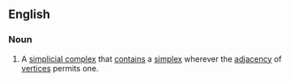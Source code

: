 ==English==
===Noun===
{{en-noun|es}}
# {{context|topology}} A [[simplicial complex]] that [[contain]]s a [[simplex]] wherever the [[adjacency]] of [[vertices]] permits one.